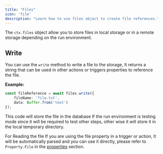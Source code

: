 ```yaml
---
title: "Files"
icon: 'file'
description: "Learn how to use files object to create file references."
---
```


The `ctx.files` object allow you to store files in local storage or in a remote storage depending on the run environment.

## Write

You can use the `write` method to write a file to the storage, It returns a string that can be used in other actions or triggers properties to reference the file.

**Example:**
```ts
const fileReference = await files.write({
    fileName: 'file.txt',
    data: Buffer.from('text')
});
```

<Tip>
This code will store the file in the database If the run environment is testing mode since it will be required to test other steps, other wise it will store it in the local temporary directory.
</Tip>

For Reading the file If you are using the file property in a trigger or action, It will be automatically parsed and you can use it directly, please refer to `Property.File` in the [properties](./properties#file) section.